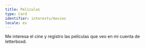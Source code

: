 ```yaml
---
title: Películas
type: Card
identifier: interests/movies
locale: es
---
```


Me interesa el cine y registro las películas que veo en mi cuenta de <CustomLink href="https://letterboxd.com/CarsetusPex/">letterboxd</CustomLink>.
